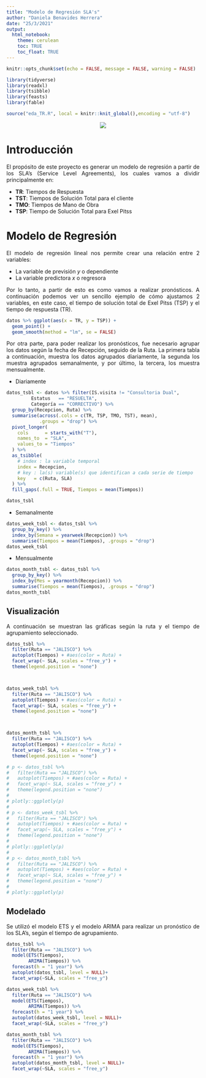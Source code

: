 ```yaml
---
title: "Modelo de Regresión SLA's"
author: "Daniela Benavides Herrera"
date: "25/3/2021"
output: 
  html_notebook:
    theme: cerulean
    toc: TRUE
    toc_float: TRUE
---
```


```r
knitr::opts_chunk$set(echo = FALSE, message = FALSE, warning = FALSE)
```

```r
library(tidyverse)
library(readxl)
library(tsibble)
library(feasts)
library(fable)
```

```r
source("eda_TR.R", local = knitr::knit_global(),encoding = "utf-8")
```

<center>
![](logo.png)
</center>

# Introducción

<div style="text-align: justify">

El propósito de este proyecto es generar un modelo de regresión a partir de los SLA's (Service Level Agreements), los cuales vamos a dividir principalmente en:

- **TR**: Tiempos de Respuesta 
- **TST**: Tiempos de Solución Total para el cliente
- **TMO**: Tiempos de Mano de Obra
- **TSP**: Tiempo de Solución Total para Exel Pitss

<div/>

# Modelo de Regresión

<div style="text-align: justify">

El modelo de regresión lineal nos permite crear una relación entre 2 variables:

- La variable de previsión $y$ o dependiente
- La variable predictora $x$ o regresora

Por lo tanto, a partir de esto es como vamos a realizar pronósticos. A continuación podemos ver un sencillo ejemplo de cómo ajustamos 2 variables, en este caso, el tiempo de solución total de Exel Pitss (TSP) y el tiempo de respuesta (TR).

<div/>

```r
datos %>% ggplot(aes(x = TR, y = TSP)) +
  geom_point() +
  geom_smooth(method = "lm", se = FALSE)
```
<div style="text-align: justify">

Por otra parte, para poder realizar los pronósticos, fue necesario agrupar los datos según la fecha de Recepción, seguido de la Ruta. La primera tabla a continuación, muestra los datos agrupados diariamente, la segunda los muestra agrupados semanalmente, y por último, la tercera, los muestra mensualmente.

<div/>
  
  * Diariamente

```r
datos_tsbl <- datos %>% filter(IS.visita != "Consultoria Dual",
         Estatus   == "RESUELTA",
         Categoría == "CORRECTIVO") %>% 
  group_by(Recepcion, Ruta) %>% 
  summarise(across(.cols = c(TR, TSP, TMO, TST), mean),
            .groups = "drop") %>% 
  pivot_longer(
    cols      = starts_with("T"),
    names_to  = "SLA", 
    values_to = "Tiempos"
  ) %>% 
  as_tsibble(
    # index : la variable temporal
    index = Recepcion,
    # key : la(s) variable(s) que identifican a cada serie de tiempo
    key   = c(Ruta, SLA) 
  ) %>% 
  fill_gaps(.full = TRUE, Tiempos = mean(Tiempos))

datos_tsbl
```

  * Semanalmente

```r
datos_week_tsbl <- datos_tsbl %>% 
  group_by_key() %>% 
  index_by(Semana = yearweek(Recepcion)) %>% 
  summarise(Tiempos = mean(Tiempos), .groups = "drop")
datos_week_tsbl
```
  * Mensualmente

```r
datos_month_tsbl <- datos_tsbl %>% 
  group_by_key() %>% 
  index_by(Mes = yearmonth(Recepcion)) %>% 
  summarise(Tiempos = mean(Tiempos), .groups = "drop")
datos_month_tsbl
```
## Visualización

A continuación se muestran las gráficas según la ruta y el tiempo de agrupamiento seleccionado.

```r
datos_tsbl %>%
  filter(Ruta == "JALISCO") %>%
  autoplot(Tiempos) + #aes(color = Ruta) +
  facet_wrap(~ SLA, scales = "free_y") +
  theme(legend.position = "none")



datos_week_tsbl %>% 
  filter(Ruta == "JALISCO") %>% 
  autoplot(Tiempos) + #aes(color = Ruta) +
  facet_wrap(~ SLA, scales = "free_y") +
  theme(legend.position = "none")



datos_month_tsbl %>% 
  filter(Ruta == "JALISCO") %>% 
  autoplot(Tiempos) + #aes(color = Ruta) +
  facet_wrap(~ SLA, scales = "free_y") +
  theme(legend.position = "none")


```


```r
# p <- datos_tsbl %>%
#   filter(Ruta == "JALISCO") %>%
#   autoplot(Tiempos) + #aes(color = Ruta) +
#   facet_wrap(~ SLA, scales = "free_y") +
#   theme(legend.position = "none")
# 
# plotly::ggplotly(p)
# 
# p <- datos_week_tsbl %>% 
#   filter(Ruta == "JALISCO") %>% 
#   autoplot(Tiempos) + #aes(color = Ruta) +
#   facet_wrap(~ SLA, scales = "free_y") +
#   theme(legend.position = "none")
# 
# plotly::ggplotly(p)
# 
# p <- datos_month_tsbl %>% 
#   filter(Ruta == "JALISCO") %>% 
#   autoplot(Tiempos) + #aes(color = Ruta) +
#   facet_wrap(~ SLA, scales = "free_y") +
#   theme(legend.position = "none")
# 
# plotly::ggplotly(p)
```

## Modelado

Se utilizó el modelo ETS y el modelo ARIMA para realizar un pronóstico de los SLA's, según el tiempo de agrupamiento.

```r
datos_tsbl %>% 
  filter(Ruta == "JALISCO") %>% 
  model(ETS(Tiempos),
        ARIMA(Tiempos)) %>% 
  forecast(h = "1 year") %>% 
  autoplot(datos_tsbl, level = NULL)+
  facet_wrap(~SLA, scales = "free_y")

datos_week_tsbl %>% 
  filter(Ruta == "JALISCO") %>% 
  model(ETS(Tiempos),
        ARIMA(Tiempos)) %>% 
  forecast(h = "1 year") %>% 
  autoplot(datos_week_tsbl, level = NULL)+
  facet_wrap(~SLA, scales = "free_y")

datos_month_tsbl %>% 
  filter(Ruta == "JALISCO") %>% 
  model(ETS(Tiempos),
        ARIMA(Tiempos)) %>% 
  forecast(h = "1 year") %>% 
  autoplot(datos_month_tsbl, level = NULL)+
  facet_wrap(~SLA, scales = "free_y")
```

